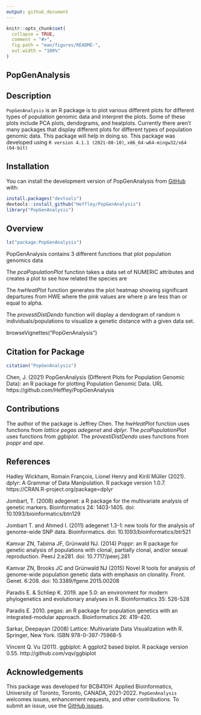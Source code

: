 ```yaml
---
output: github_document
---
```



```r
knitr::opts_chunk$set(
  collapse = TRUE,
  comment = "#>",
  fig.path = "man/figures/README-",
  out.width = "100%"
)
```

## PopGenAnalysis

<!-- badges: start -->
<!-- badges: end -->

## Description


`PopGenAnalysis` is an R package is to plot various different plots for different types of population genomic data and interpret the plots. Some of these plots include PCA plots, dendograms, and heatplots.  Currently there aren't many packages that display different plots for different types of population genomic data. This package will help in doing so. This package was developed using `R version 4.1.1 (2021-08-10)`, `x86_64-w64-mingw32/x64 (64-bit)`

## Installation

You can install the development version of PopGenAnalysis from [GitHub](https://github.com/) with:

``` r
install.packages("devtools")
devtools::install_github("Heffley/PopGenAnalysis")
library("PopGenAnalysis")
```

## Overview

``` r
ls("package:PopGenAnalysis")
```

PopGenAnalysis contains 3 different functions that plot population genomics data

The *pcaPopulationPlot* function takes a data set of NUMERIC attributes and creates a plot to see how related the species are

The *hwHeatPlot* function generates the plot heatmap showing significant departures from HWE
where the pink values are where p are less than or equal to alpha.

The *provestiDistDendo* function will display a dendogram of random n individuals/populations
to visualize  a genetic distance with a given data set.

browseVignettes("PopGenAnalysis")


## Citation for Package
```r
citation("PopGenAnalysis")
```
Chen, J. (2021) PopGenAnalysis (Different Plots for Population Genomic Data): an R package for
  plotting Population Genomic Data. URL https://github.com/Heffley/PopGenAnalysis

## Contributions

The author of the package is Jeffrey Chen. The *hwHeatPlot* function uses functions from *lattice* *pegas* *adegenet* and *dplyr*. The *pcaPopulationPlot* uses functions from *ggbiplot*. The *provestiDistDendo* uses functions from *poppr* and *ape*.


## References

Hadley Wickham, Romain François, Lionel Henry and Kirill Müller (2021). dplyr: A Grammar of Data
  Manipulation. R package version 1.0.7. https://CRAN.R-project.org/package=dplyr
  
Jombart, T. (2008) adegenet: a R package for the multivariate analysis of genetic markers.
  Bioinformatics 24: 1403-1405. doi: 10.1093/bioinformatics/btn129

Jombart T. and Ahmed I. (2011) adegenet 1.3-1: new tools for the analysis of genome-wide SNP
  data. Bioinformatics. doi: 10.1093/bioinformatics/btr521

Kamvar ZN, Tabima JF, Grünwald NJ. (2014) Poppr: an R package for genetic analysis of
  populations with clonal, partially clonal, and/or sexual reproduction. PeerJ 2:e281. doi:
  10.7717/peerj.281

Kamvar ZN, Brooks JC and Grünwald NJ (2015) Novel R tools for analysis of genome-wide population
  genetic data with emphasis on clonality. Front. Genet. 6:208. doi: 10.3389/fgene.2015.00208

Paradis E. & Schliep K. 2019. ape 5.0: an environment for modern phylogenetics and evolutionary
  analyses in R. Bioinformatics 35: 526-528
  
Paradis E. 2010. pegas: an R package for population genetics with an integrated-modular
  approach. Bioinformatics 26: 419-420.

Sarkar, Deepayan (2008) Lattice: Multivariate Data Visualization with R. Springer, New York.
  ISBN 978-0-387-75968-5

Vincent Q. Vu (2011). ggbiplot: A ggplot2 based biplot. R package version 0.55.
  http://github.com/vqv/ggbiplot
  
## Acknowledgements

This package was developed for BCB410H: Applied Bioinformatics, University of Toronto, Toronto, CANADA, 2021-2022. `PopGenAnalysis` welcomes issues, enhancement requests, and other contributions. To submit an issue, use the [GitHub issues](https://github.com/Heffley/PopGenAnalysis/issues).
